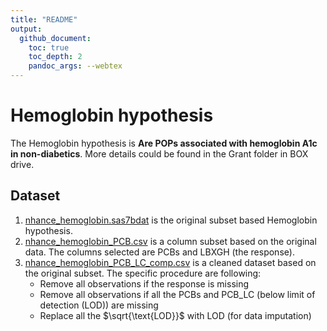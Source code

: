 ```yaml
---
title: "README"
output:
  github_document:
    toc: true
    toc_depth: 2
    pandoc_args: --webtex
---
```


# Hemoglobin hypothesis

The Hemoglobin hypothesis is __Are POPs associated with hemoglobin A1c in non-diabetics__. More details could be found in the Grant folder in BOX drive. 

## Dataset 

1. [nhance_hemoglobin.sas7bdat](./nhance_hemoglobin.sas7bdat) is the original subset based Hemoglobin hypothesis.
1. [nhance_hemoglobin_PCB.csv](./nhance_hemoglobin_PCB.csv) is a column subset based on the original data. The columns selected are PCBs and LBXGH (the response). 
1. [nhance_hemoglobin_PCB_LC_comp.csv](./nhance_hemoglobin_PCB_LC_comp.csv) is a cleaned dataset based on the original subset. The specific procedure are following:
    - Remove all observations if the response is missing
    - Remove all observations if all the PCBs and PCB_LC (below limit of detection (LOD)) are missing 
    - Replace all the $\sqrt{\text{LOD}}$ with LOD (for data imputation)